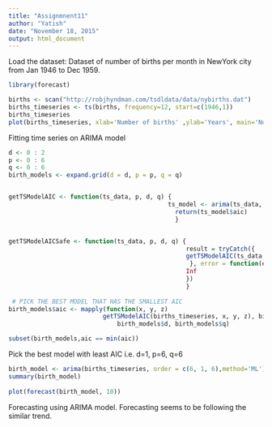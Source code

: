 ```yaml
---
title: "Assignmnent11"
author: "Yatish"
date: "November 18, 2015"
output: html_document
---
```



Load the dataset: Dataset of number of births per month in NewYork city from Jan 1946 to Dec 1959.

```r
library(forecast)

births <- scan("http://robjhyndman.com/tsdldata/data/nybirths.dat")
births_timeseries <- ts(births, frequency=12, start=c(1946,1))
births_timeseries
plot(births_timeseries, xlab='Number of births' ,ylab='Years', main='Number of births per month in New York city')
```

Fitting time series on ARIMA model
```r
d <- 0 : 2
p <- 0 : 6
q <- 0 : 6
birth_models <- expand.grid(d = d, p = p, q = q)


getTSModelAIC <- function(ts_data, p, d, q) {
                                            ts_model <- arima(ts_data, order = c(p, d, q),method='ML')
                                              return(ts_model$aic)
                                              }


getTSModelAICSafe <- function(ts_data, p, d, q) {  
                                                 result = tryCatch({
                                                 getTSModelAIC(ts_data, p, d, q)
                                                  }, error = function(e) {
                                                 Inf
                                                 })
                                                 }
 
 # PICK THE BEST MODEL THAT HAS THE SMALLEST AIC 
birth_models$aic <- mapply(function(x, y, z) 
                          getTSModelAIC(births_timeseries, x, y, z), birth_models$p, 
                              birth_models$d, birth_models$q)

subset(birth_models,aic == min(aic))

```

Pick the best model with least AIC i.e. d=1, p=6, q=6
```r
birth_model <- arima(births_timeseries, order = c(6, 1, 6),method='ML')
summary(birth_model)
  
plot(forecast(birth_model, 10))
```
Forecasting using ARIMA model. Forecasting seems to be following the similar trend.